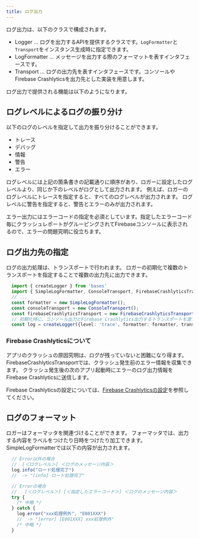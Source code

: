 ```yaml
---
title: ログ出力
---
```


ログ出力は、以下のクラスで構成されます。

- Logger ... ログを出力するAPIを提供するクラスです。`LogFormatter`と`Transport`をインスタンス生成時に指定できます。
- LogFormatter ... メッセージを出力する際のフォーマットを表すインタフェースです。
- Transport ... ログの出力先を表すインタフェースです。コンソールやFirebase Crashlyticsを出力先とした実装を用意します。

ログ出力で提供される機能は以下のようになります。

## ログレベルによるログの振り分け

以下のログのレベルを指定して出力を振り分けることができます。

- トレース
- デバッグ
- 情報
- 警告
- エラー

ログレベルには上記の箇条書きの記載通りに順序があり、ロガーに設定したログレベルより、同じか下のレベルがログとして出力されます。
例えば、ロガーのログレベルにトレースを指定すると、すべてのログレベルが出力されます。
ログレベルに警告を指定すると、警告とエラーのみが出力されます。

エラー出力にはエラーコードの指定を必須としています。指定したエラーコード毎にクラッシュレポートがグルーピングされてFirebaseコンソールに表示されるので、エラーの問題究明に役立ちます。

## ログ出力先の指定

ログの出力処理は、トランスポートで行われます。
ロガーの初期化で複数のトランスポートを指定することで複数の出力先に出力できます。

```typescript
  import { createLogger } from 'bases'
  import { SimpleLogFormatter, ConsoleTransport, FirebaseCrashlyticsTransport} from 'bases/Logger'
  // ...
  const formatter = new SimpleLogFormatter();
  const consoleTransport = new ConsoleTransport();
  const firebaseCrashlyticsTransport = new FirebaseCrashlyticsTransport();
  // 初期化時に、コンソール出力とFirebase Crashlytics出力するトランスポートを渡す例
  const log = createLogger({level: 'trace', formatter: formatter, transports: [consoleTransport, firebaseCrashlyticsTransport]});
```

### Firebase Crashlyticsについて

アプリのクラッシュの原因究明は、ログが残っていないと困難になり得ます。
FirebaseCrashlyticsTransportでは、クラッシュ発生前のエラー情報を収集できます。
クラッシュ発生後の次のアプリ起動時にエラーのログ出力情報をFirebase Crashlyticsに送信します。

Firebase Crashlyticsの設定については、[Firebase Crashlyticsの設定](../error-handling/how-to-handle-error.mdx#firebase-crashlyticsの設定)を参照してください。

## ログのフォーマット

ロガーはフォーマッタを関連づけることができます。
フォーマッタでは、出力する内容をラベルをつけたり日時をつけたり加工できます。
SimpleLogFormatterでは以下の内容が出力されます。

```typescript フォーマット出力例
  // Error以外の場合
  //  [＜ログレベル＞] ＜ログのメッセージ内容＞
  log.info("ロード処理完了")
  //  -> "[info] ロード処理完了"

  // Errorの場合
  //   [＜ログレベル＞] [＜指定したエラーコード＞] ＜ログのメッセージ内容＞
  try {
    /* 中略 */
  } catch {
    log.error("xxx処理例外", "E001XXX")
    //  -> "[error] [E001XXX] xxx処理例外"
    /* 中略 */
  }
```
